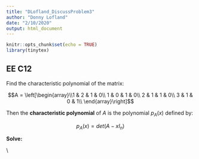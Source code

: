 ```yaml
---
title: "DLofland_DiscussProblem3"
author: "Donny Lofland"
date: "2/10/2020"
output: html_document
---
```


```r
knitr::opts_chunk$set(echo = TRUE)
library(tinytex)
```

## EE C12

Find the characteristic polynomial of the matrix:

$$A = \left[\begin{array}\\1 & 2 & 1 & 0\\
1 & 0 & 1 & 0\\
2 & 1 & 1 & 0\\
3 & 1 & 0 & 1\\
\end{array}\right]$$

Then the **characteristic polynomial** of $A$ is the polynomial $p_{A} (x)$ defined by:

$$p_{A} (x) = det (A -xI{_n})$$

**Solve:**

\begin{align}
p_{A} (x) &= det (A -xI{_n})\\
p_{A} (x) &= \left|\begin{array}\\(1-x) & 2 & 1 & 0\\1 & (0-x) & 1 & 0\\2 & 1 & (1-x) & 0\\3 & 1 & 0 & (1-x)\\\end{array} \right|\\

p_{A} (x) &= (1-x)\left|\begin{array}\\-x & 1 & 0\\1 & (1-x) & 0\\1 & 0 & (1-x)\\\end{array}\right| 
- (2) \left|\begin{array}\\1 & 1 & 0\\2 & (1-x) & 0\\3 & 0 & (1-x)\\\end{array}\right| 
+ (1) \left|\begin{array}\\1 & -x & 0\\2 & 1 & 0\\3 & 1 & (1-x)\\\end{array}\right|
-(0) \left|\begin{array}\\1 & -x & 1\\2 & 1 & 1-x\\3 & 1 & 0\\\end{array}\right|\\
\end{align}\\

\begin{align}
(1-x)\left|\begin{array}\\-x & 1 & 0\\1 & 1-x & 0\\1 & 0 & 1-x\\\end{array}\right| 
  &=(1-x) [ (-x)(1-x)^{2} - 1+x) ] \\
  &=(1-x)[(-x)(1-2x+x^2)-1+x]\\
  &=(1-x)[-x+2x^2-x^3-1+x]\\
  &=(1-x)(-x^3+2x^2-1)\\
  &=-x^3+2x^2-1+x^4-2x^3+x\\
  &=-x^3+2x^2-1+x^4-2x^3+x\\
  &=(x^4-3x^3+2x^2+x-1)\\

-(2)\left|\begin{array}\\1 & 1 & 0\\2 & (1-x) & 0\\3 & 0 & (1-x)\\\end{array}\right| 
  &= (-2) [(1-x)^2-2(1-x)+0] \\
  &= (-2)[1-2x+x^2-2+2x]\\
  &= (-2)(x^2-1)\\
  &= (-2x^2+2)\\

+(1) \left|\begin{array}\\1 & -x & 0\\2 & 1 & 0\\3 & 1 & (1-x)\\\end{array}\right| 
  &= (1)(1-x) - (-x)[2(1-x)]\\
  &= (1-x) + x(2-2x)\\
  &= (1-x) + 2x-2x^2\\
  &= (-2x^2+x+1)\\
  
-(0) \left|\begin{array}\\1 & -x & 1\\2 & 1 & 1-x\\3 & 1 & 0\\\end{array}\right|
&= 0
\end{align}

\begin{align}
p_{A}(x) &= (x^4-3x^3+2x^2+x-1) + (-2x^2+2) + (-2x^2+x+1) + (0)\\
  &= x^4 - 3x^3 - 2x^2 + 2x + 2
\end{align}




